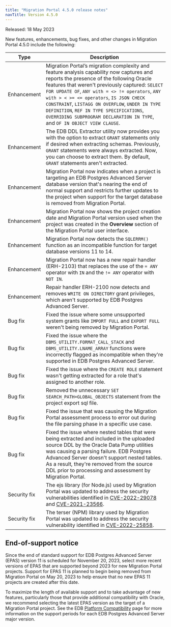 ```yaml
---
title: "Migration Portal 4.5.0 release notes"
navTitle: Version 4.5.0
---
```


Released: 18 May 2023

New features, enhancements, bug fixes, and other changes in Migration Portal 4.5.0 include the following:

|     Type     |                                                                                                                                                                                                                           Description                                                                                                                                                                                                                            |
| ------------ | ---------------------------------------------------------------------------------------------------------------------------------------------------------------------------------------------------------------------------------------------------------------------------------------------------------------------------------------------------------------------------------------------------------------------------------------------------------------- |
| Enhancement  | Migration Portal’s migration complexity and feature analysis capability now captures and reports the presence of the following Oracle features that weren't previously captured: `SELECT FOR UPDATE OF`, `ANY with = <> != operators`, `ANY with > < >= <= operators`, `IS JSON CHECK CONSTRAINT`, `LISTAGG ON OVERFLOW`, `UNDER IN TYPE DEFINITION`, `REF IN TYPE SPECIFICATIONS`, `OVERRIDING SUBPROGRAM DECLARATION IN TYPE`, and `OF IN OBJECT VIEW CLAUSE`. |
| Enhancement  | The EDB DDL Extractor utility now provides you with the option to extract `GRANT` statements only if desired when extracting schemas. Previously, `GRANT` statements were always extracted. Now, you can choose to extract them.  By default, `GRANT` statements aren't extracted.                                                                                                                                                                               |
| Enhancement  | Migration Portal now indicates when a project is targeting an EDB Postgres Advanced Server database version that's nearing the end of normal support and restricts further updates to the project when support for the target database is removed from Migration Portal.                                                                                                                                                                                         |
| Enhancement  | Migration Portal now shows the project creation date and Migration Portal version used when the project was created in the **Overview** section of the Migration Portal user interface.                                                                                                                                                                                                                                                                          |
| Enhancement  | Migration Portal now detects the `SQLERRM()` function as an incompatible function for target database versions 11 to 14.                                                                                                                                                                                                                                                                                                                                         |
| Enhancement  | Migration Portal now has a new repair handler (ERH-2103) that replaces the use of the `= ANY` operator with `IN` and the `!= ANY` operator with `NOT IN`.                                                                                                                                                                                                                                                                                                        |
| Enhancement  | Repair handler ERH-2100 now detects and removes `WRITE ON DIRECTORY` grant privileges, which aren't supported by EDB Postgres Advanced Server.                                                                                                                                                                                                                                                                                                                   |
| Bug fix      | Fixed the issue where some unsupported system grants like `IMPORT FULL` and `EXPORT FULL` weren't being removed by Migration Portal.                                                                                                                                                                                                                                                                                                                             |
| Bug fix      | Fixed the issue where the `DBMS_UTILITY.FORMAT_CALL_STACK` and `DBMS_UTILITY.LNAME_ARRAY` functions were incorrectly flagged as incompatible when they're supported in EDB Postgres Advanced Server.                                                                                                                                                                                                                                                             |
| Bug fix      | Fixed the issue where the `CREATE ROLE` statement wasn't getting extracted for a role that's assigned to another role.                                                                                                                                                                                                                                                                                                                                           |
| Bug fix      | Removed the unnecessary `SET SEARCH_PATH=GLOBAL_OBJECTS` statement from the project export sql file.                                                                                                                                                                                                                                                                                                                                                             |
| Bug fix      | Fixed the issue that was causing the Migration Portal assessment process to error out during the file parsing phase in a specific use case.                                                                                                                                                                                                                                                                                                                      |
| Bug fix      | Fixed the issue where nested tables that were being extracted and included in the uploaded source DDL by the Oracle Data Pump utilities was causing a parsing failure. EDB Postgres Advanced Server doesn't support nested tables. As a result, they're removed from the source DDL prior to processing and assessment by Migration Portal.                                                                                                                      |
| Security fix | The ejs library (for Node.js) used by Migration Portal was updated to address the security vulnerabilities identified in [CVE-2022-29078](https://nvd.nist.gov/vuln/detail/CVE-2022-29078) and [CVE-2021-23566](https://nvd.nist.gov/vuln/detail/CVE-2021-23566).                                                                                                                                                                                                |
| Security fix | The terser (NPM) library used by Migration Portal was updated to address the security vulnerability identified in [CVE-2022-25858](https://nvd.nist.gov/vuln/detail/CVE-2022-25858).                                                                                                                                                                                                                                                                             |

## End-of-support notice
Since the end of standard support for EDB Postgres Advanced Server (EPAS) version 11 is scheduled for November 20, 2023, select more recent versions of EPAS that are supported beyond 2023 for new Migration Portal projects.  Support for EPAS 11 is planned to begin being removed from Migration Portal on May 20, 2023 to help ensure that no new EPAS 11 projects are created after this date. 

To maximize the length of available support and to take advantage of new features, particularly those that provide additional compatibility with Oracle, we recommend selecting the latest EPAS version as the target of a Migration Portal project. See the EDB [Platform Compatibility](https://www.enterprisedb.com/platform-compatibility#epas) page for more information on the support periods for each EDB Postgres Advanced Server major version. 
